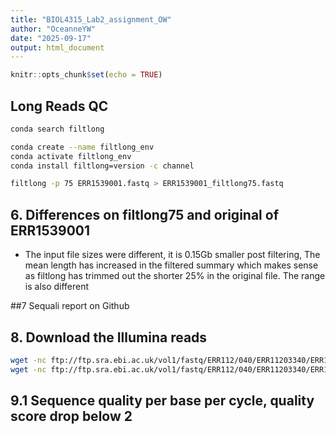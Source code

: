 ```yaml
---
title: "BIOL4315_Lab2_assignment_OW"
author: "OceanneYW"
date: "2025-09-17"
output: html_document
---
```


```r
knitr::opts_chunk$set(echo = TRUE)
```

## Long Reads QC
```bash
conda search filtlong

conda create --name filtlong_env
conda activate filtlong_env
conda install filtlong=version -c channel 
```

```bash
filtlong -p 75 ERR1539001.fastq > ERR1539001_filtlong75.fastq

```

## 6. Differences on filtlong75 and original of ERR1539001
- The input file sizes were different, it is 0.15Gb smaller post filtering,
The mean length has increased in the filtered summary which makes sense as 
filtlong has trimmed out the shorter 25% in the original file. The range is also 
different 

##7 Sequali report on Github 

## 8. Download the Illumina reads 
```bash
wget -nc ftp://ftp.sra.ebi.ac.uk/vol1/fastq/ERR112/040/ERR11203340/ERR11203340_1.fastq.gz
wget -nc ftp://ftp.sra.ebi.ac.uk/vol1/fastq/ERR112/040/ERR11203340/ERR11203340_2.fastq.gz
```

## 9.1 Sequence quality per base per cycle, quality score drop below 2 